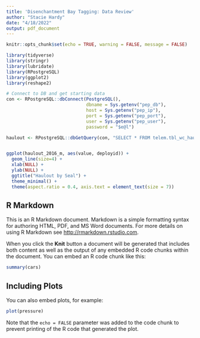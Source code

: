 ```yaml
---
title: 'Disenchantment Bay Tagging: Data Review'
author: "Stacie Hardy"
date: "4/18/2022"
output: pdf_document
---
```


```r
knitr::opts_chunk$set(echo = TRUE, warning = FALSE, message = FALSE)

library(tidyverse)
library(stringr)
library(lubridate)
library(RPostgreSQL)
library(ggplot2)
library(reshape2)

# Connect to DB and get starting data
con <- RPostgreSQL::dbConnect(PostgreSQL(), 
                              dbname = Sys.getenv("pep_db"), 
                              host = Sys.getenv("pep_ip"), 
                              port = Sys.getenv("pep_port"),
                              user = Sys.getenv("pep_user"), 
                              password = "$e@l")

haulout <- RPostgreSQL::dbGetQuery(con, "SELECT * FROM telem.tbl_wc_haulout WHERE deployid LIKE \'PV2016%\'")


ggplot(haulout_2016_m, aes(value, deployid)) +
  geom_line(size=4) +
  xlab(NULL) +
  ylab(NULL) +
  ggtitle("Haulout by Seal") +
  theme_minimal() +
  theme(aspect.ratio = 0.4, axis.text = element_text(size = 7))
```

## R Markdown

This is an R Markdown document. Markdown is a simple formatting syntax for authoring HTML, PDF, and MS Word documents. For more details on using R Markdown see <http://rmarkdown.rstudio.com>.

When you click the **Knit** button a document will be generated that includes both content as well as the output of any embedded R code chunks within the document. You can embed an R code chunk like this:

```r
summary(cars)
```

## Including Plots

You can also embed plots, for example:

```r
plot(pressure)
```

Note that the `echo = FALSE` parameter was added to the code chunk to prevent printing of the R code that generated the plot.
